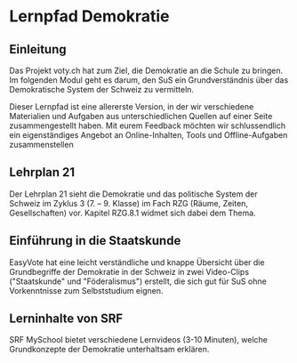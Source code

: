 

# Lernpfad Demokratie

## Einleitung

Das Projekt voty.ch hat zum Ziel, die Demokratie an die Schule zu bringen. Im folgenden Modul geht es darum, den SuS ein Grundverständnis über das Demokratische System der Schweiz zu vermitteln.

<Info type="important">
  Dieser Lernpfad ist eine allererste Version, in der wir verschiedene
  Materialien und Aufgaben aus unterschiedlichen Quellen auf einer Seite
  zusammengestellt haben. Mit eurem Feedback möchten wir schlussendlich ein
  eigenständiges Angebot an Online-Inhalten, Tools und Offline-Aufgaben
  zusammenstellen
</Info>

## Lehrplan 21

Der Lehrplan 21 sieht die Demokratie und das politische System der Schweiz im Zyklus 3 (7. – 9. Klasse) im Fach RZG (Räume, Zeiten, Gesellschaften) vor. Kapitel RZG.8.1 widmet sich dabei dem Thema.

<Include toggle={true}>
  <Lehrplan21 />
</Include>

## Einführung in die Staatskunde

EasyVote hat eine leicht verständliche und knappe Übersicht über die Grundbegriffe der Demokratie in der Schweiz in zwei Video-Clips ("Staatskunde" und "Föderalismus") erstellt, die sich gut für SuS ohne Vorkenntnisse zum Selbststudium eignen.

<Include toggle={true}>
  <Staatskunde />
</Include>

## Lerninhalte von SRF

SRF MySchool bietet verschiedene Lernvideos (3-10 Minuten), welche Grundkonzepte der Demokratie unterhaltsam erklären.

<Include toggle={true}>
  <SRF />
</Include>
